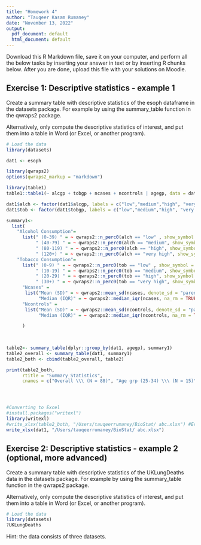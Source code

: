 ```yaml
---
title: "Homework 4"
author: "Tauqeer Kasam Rumaney"
date: "November 13, 2022"
output:
  pdf_document: default
  html_document: default
---
```


Download this R Markdown file, save it on your computer, and perform all the below tasks by inserting your answer in text or by inserting R chunks below. After you are done, upload this file with your solutions on Moodle.

## Exercise 1: Descriptive statistics - example 1

Create a summary table with descriptive statistics of the esoph dataframe in the datasets package. For example by using the summary_table function in the qwraps2 package.

Alternatively, only compute the descriptive statistics of interest, and put them into a table in Word (or Excel, or another program).

```r

# Load the data
library(datasets)

dat1 <- esoph

library(qwraps2)
options(qwraps2_markup = "markdown")

library(table1)
table1::table1(~ alcgp + tobgp + ncases + ncontrols | agegp, data = dat1)

dat1$alch <- factor(dat1$alcgp, labels = c("low","medium","high", "very high"))
dat1$tob <- factor(dat1$tobgp, labels = c("low","medium","high", "very high"))

summary1<-
  list(
    "Alcohol Consumption"=
      list(" (0-39) " = ~ qwraps2::n_perc0(alch == "low" , show_symbol = TRUE, na_rm = TRUE),
           " (40-79) " = ~ qwraps2::n_perc0(alch == "medium", show_symbol = TRUE, na_rm = TRUE),
           " (80-119) " = ~ qwraps2::n_perc0(alch == "high", show_symbol = TRUE, na_rm = TRUE),
           " (120+) " = ~ qwraps2::n_perc0(alch == "very high", show_symbol = TRUE, na_rm = TRUE)),
    "Tobacco Consumption"=
      list(" (0-9) " = ~ qwraps2::n_perc0(tob == "low" , show_symbol = TRUE, na_rm = TRUE),
           " (10-19) " = ~ qwraps2::n_perc0(tob == "medium", show_symbol = TRUE, na_rm = TRUE),
           " (20-29) " = ~ qwraps2::n_perc0(tob == "high", show_symbol = TRUE, na_rm = TRUE),
           " (30+) " = ~ qwraps2::n_perc0(tob == "very high", show_symbol = TRUE, na_rm = TRUE)),
      "Ncases" =
       list("Mean (SD)" = ~ qwraps2::mean_sd(ncases, denote_sd = "paren", na_rm = TRUE, show_n = "never"),
            "Median (IQR)" = ~ qwraps2::median_iqr(ncases, na_rm = TRUE, show_n = "never")),
      "Ncontrols" =
       list("Mean (SD)" = ~ qwraps2::mean_sd(ncontrols, denote_sd = "paren", na_rm = TRUE, show_n = "never"),
            "Median (IQR)" = ~ qwraps2::median_iqr(ncontrols, na_rm = TRUE, show_n = "never"))

      )
    
  

table2<- summary_table(dplyr::group_by(dat1, agegp), summary1)
table2_overall <- summary_table(dat1, summary1)
table2_both <- cbind(table2_overall, table2)

print(table2_both,
      rtitle = "Summary Statistics",
      cnames = c("Overall \\\ (N = 88)", "Age grp (25-34) \\\ (N = 15)", "Age grp (35-44) \\\ (N = 15)", "Age grp (45-54) \\\ (N = 16)", "Age grp (55-64) \\\ (N = 16)", "Age grp (65-74) \\\ (N = 15)", "Age grp (75+) \\\ (N = 11)"))




#Converting to Excel
#install.packages("writexl")
library(writexl)
#write_xlsx(table2_both, "/Users/tauqeerrumaney/BioStat/ abc.xlsx") #Error: Argument x must be a data frame or list of data frames
write_xlsx(dat1, "/Users/tauqeerrumaney/BioStat/ abc.xlsx")
```

## Exercise 2: Descriptive statistics - example 2 (optional, more advanced)

Create a summary table with descriptive statistics of the UKLungDeaths data in the datasets package. For example by using the summary_table function in the qwraps2 package. 

Alternatively, only compute the descriptive statistics of interest, and put them into a table in Word (or Excel, or another program).

```r
# Load the data
library(datasets)
?UKLungDeaths 
```

Hint: the data consists of three datasets.